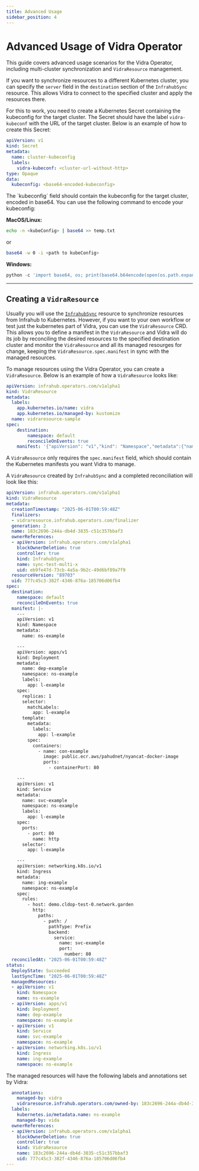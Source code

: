 ```yaml
---
title: Advanced Usage
sidebar_position: 4
---
```


# Advanced Usage of Vidra Operator
This guide covers advanced usage scenarios for the Vidra Operator, including multi-cluster synchronization and `VidraResource` management.

If you want to synchronize resources to a different Kubernetes cluster, you can specify the `server` field in the `destination` section of the `InfrahubSync` resource. This allows Vidra to connect to the specified cluster and apply the resources there.

For this to work, you need to create a Kubernetes Secret containing the kubeconfig for the target cluster. The Secret should have the label `vidra-kubeconf` with the URL of the target cluster. Below is an example of how to create this Secret:

```yaml
apiVersion: v1
kind: Secret
metadata:
  name: cluster-kubeconfig
  labels:
    vidra-kubeconf: <cluster-url-without-http>
type: Opaque
data:
  kubeconfig: <base64-encoded-kubeconfig>
```
<Admonition type="note" title="Note">
The `kubeconfig` field should contain the kubeconfig for the target cluster, encoded in base64. You can use the following command to encode your kubeconfig:

**MacOS/Linux:**
```sh
echo -n <kubeConfig> | base64 >> temp.txt
```
or 
```sh
base64 -w 0 -i <path to kubeConfig>
```

**Windows:**
```Python
python -c 'import base64, os; print(base64.b64encode(open(os.path.expanduser("<path to kubeConfig.conf>"), "rb").read()).decode())'
```
</Admonition>

---

## Creating a `VidraResource`
Usually you will use the [`InfrahubSync`](usage##creating-an-infrahubsync-resource) resource to synchronize resources from Infrahub to Kubernetes. However, if you want to your own workflow or test just the kubernetes part of Vidra, you can use the `VidraResource` CRD. This allows you to define a manifest in the `VidraResource` and Vidra will do its job by reconciling the desired resources to the specified destination cluster and monitor the `VidraResource` and all its managed resourges for change, keeping the `VidraResource.spec.manifest` in sync with the managed resources.

To manage resources using the Vidra Operator, you can create a `VidraResource`. Below is an example of how a `VidraResource` looks like:

```yaml
apiVersion: infrahub.operators.com/v1alpha1
kind: VidraResource
metadata:
  labels:
    app.kubernetes.io/name: vidra
    app.kubernetes.io/managed-by: kustomize
  name: vidraresource-sample
spec:
    destination:
        namespace: default
        reconcileOnEvents: true
    manifest: '{"apiVersion": "v1","kind": "Namespace","metadata":{"name": "ns-sample"}}'
```

A `VidraResource` only requires the `spec.manifest` field, which should contain the Kubernetes manifests you want Vidra to manage.

A `VidraResource` created by `InfrahubSync` and a completed reconciliation will look like this:
```yaml
apiVersion: infrahub.operators.com/v1alpha1
kind: VidraResource
metadata:
  creationTimestamp: "2025-06-01T00:59:48Z"
  finalizers:
  - vidraresource.infrahub.operators.com/finalizer
  generation: 2
  name: 183c2696-244a-db4d-3835-c51c357bbaf3
  ownerReferences:
  - apiVersion: infrahub.operators.com/v1alpha1
    blockOwnerDeletion: true
    controller: true
    kind: InfrahubSync
    name: sync-test-multi-x
    uid: eb9fe47d-73cb-4a5a-9b2c-49d6bf89a7f9
  resourceVersion: "89703"
  uid: 777c45c3-382f-4346-876a-185706d06fb4
spec:
  destination:
    namespace: default
    reconcileOnEvents: true
  manifest: |-
    ---
    apiVersion: v1
    kind: Namespace
    metadata:
      name: ns-example

    ---
    apiVersion: apps/v1
    kind: Deployment
    metadata:
      name: dep-example
      namespace: ns-example
      labels:
        app: l-example
    spec:
      replicas: 1
      selector:
        matchLabels:
          app: l-example
      template:
        metadata:
          labels:
            app: l-example
        spec:
          containers:
            - name: con-example
              image: public.ecr.aws/pahudnet/nyancat-docker-image
              ports:
                - containerPort: 80

    ---
    apiVersion: v1
    kind: Service
    metadata:
      name: svc-example
      namespace: ns-example
      labels:
        app: l-example
    spec:
      ports:
        - port: 80
          name: http
      selector:
        app: l-example

    ---
    apiVersion: networking.k8s.io/v1
    kind: Ingress
    metadata:
      name: ing-example
      namespace: ns-example
    spec:
      rules:
        - host: demo.cldop-test-0.network.garden
          http:
            paths:
              - path: /
                pathType: Prefix
                backend:
                  service:
                    name: svc-example
                    port:
                      number: 80
  reconciledAt: "2025-06-01T00:59:48Z"
status:
  DeployState: Succeeded
  lastSyncTime: "2025-06-01T00:59:48Z"
  managedResources:
  - apiVersion: v1
    kind: Namespace
    name: ns-example
  - apiVersion: apps/v1
    kind: Deployment
    name: dep-example
    namespace: ns-example
  - apiVersion: v1
    kind: Service
    name: svc-example
    namespace: ns-example
  - apiVersion: networking.k8s.io/v1
    kind: Ingress
    name: ing-example
    namespace: ns-example
```

The managed resources will have the following labels and annotations set by Vidra:
```yaml
  annotations:
    managed-by: vidra
    vidraresource.infrahub.operators.com/owned-by: 183c2696-244a-db4d-3835-c51c357bbaf3
  labels:
    kubernetes.io/metadata.name: ns-example
    managed-by: vida
  ownerReferences:
  - apiVersion: infrahub.operators.com/v1alpha1
    blockOwnerDeletion: true
    controller: true
    kind: VidraResource
    name: 183c2696-244a-db4d-3835-c51c357bbaf3
    uid: 777c45c3-382f-4346-876a-185706d06fb4
---
